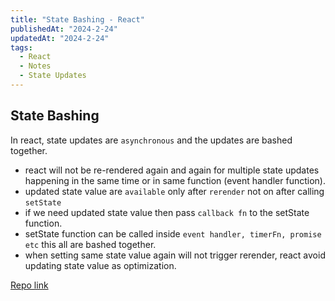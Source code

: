 ```yaml
---
title: "State Bashing - React"
publishedAt: "2024-2-24"
updatedAt: "2024-2-24"
tags:
  - React
  - Notes
  - State Updates
---
```


## State Bashing
In react, state updates are `asynchronous` and the updates are bashed together.

- react will not be re-rendered again and again for multiple state updates happening in the same time or in same function (event handler function).
- updated state value are `available` only after `rerender` not on after calling `setState`
- if we need updated state value then pass `callback fn` to the setState function.
- setState function can be called inside `event handler, timerFn, promise etc` this all are bashed together.
- when setting same state value again will not trigger rerender, react avoid updating state value as optimization.

[Repo link](https://stackblitz.com/edit/vitejs-vite-wv9ien?file=src%2FApp.jsx)